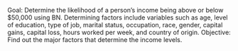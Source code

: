 

Goal: Determine the likelihood of a person's income being above or below $50,000 using BN.
Determining factors include variables such as age, level of education, type of job, marital status, occupation, race, gender, capital gains, capital loss, hours worked per week, and country of origin.
Objective: Find out the major factors that determine the income levels.
